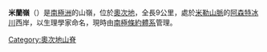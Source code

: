 {{coord|83|15|S|156|8|E|source:GNIS|display=title}}

'''米蘭嶺'''（{{lang-en|Milan Ridge}}）是[[南極洲|南極洲]]的山嶺，位於[[奧次地|奧次地]]，全長9公里，處於[[米勒山脈|米勒山脈]]的[[阿森特冰川|阿森特冰川]]西岸，以生理學家命名，現時由[[南極條約體系|南極條約體系]]管理。

{{DEFAULTSORT:Milan Ridge}}
[[Category:奧次地山脊|Category:奧次地山脊]]


{{OatesLand-geo-stub}}